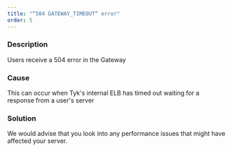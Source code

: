 ```yaml
---
title: "“504 GATEWAY_TIMEOUT“ error"
order: 5
---
```


### Description

Users receive a 504 error in the Gateway

### Cause

This can occur when Tyk's internal ELB has timed out waiting for a response from a user's server

### Solution

We would advise that you look into any performance issues that might have affected your server.